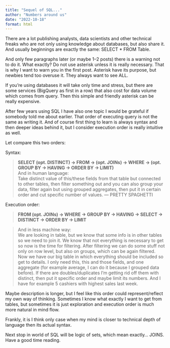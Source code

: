 ```yaml
---
title: "Sequel of SQL..."
author: "Numbers around us"
date: "2022-10-18"
format: html
---
```


There are a lot publishing analysts, data scientists and other technical freaks who are not only using knowledge about databases, but also share it. And usually beginnings are exactly the same: SELECT * FROM Table.

And only few paragraphs later (or maybe 1--2 posts) there is a warning not to do it. What exactly? Do not use asterisk unless it is really necessary. That is why I want to warn you in the first post. Asterisk have its purpose, but newbies tend too overuse it. They always want to see ALL.

If you're using databases it will take only time and stress, but there are some services (BigQuery as first in a row) that also cost for data volume which comes from query. Then this simple and friendly asterisk can be really expensive.

After few years using SQL I have also one topic I would be grateful if somebody told me about earlier. That order of executing query is not the same as writing it. And of course first thing to learn is always syntax and then deeper ideas behind it, but I consider execution order is really intuitive as well.

Let compare this two orders:

Syntax:

> **SELECT (opt. DISTINCT) -> FROM -> (opt. JOINs) -> WHERE -> (opt. GROUP BY -> HAVING -> ORDER BY -> LIMIT)**  
> And in human language:  
> Take distinct value of this/these fields from that table but connected to other tables, then filter something out and you can also group your data, filter again but using grouped aggregates, then put it in certain order and cut specific number of values. --- PRETTY SPAGHETTI

Execution order:

> **FROM (opt. JOINs) -> WHERE -> GROUP BY -> HAVING -> SELECT -> DISTINCT -> ORDER BY -> LIMIT**

> And in less machine way:  
> We are looking in table, but we know that some info is in other tables so we need to join it. We know that not everything is necessary to get so now is the time for filtering. After filtering we can do some stuff not only on row level, but also on groups, which can be again filtered. Now we have our big table in which everything should be included so get to details. I only need this, this and those fields, and one aggregate (for example average, I can do it because I grouped data before). If there are doubles/duplicates I'm getting rid off them with distinct, then put it specific order and maybe limit its numbers. And I have for example 5 cashiers with highest sales last week.

Maybe description is longer, but I feel like this order could represent/reflect my own way of thinking. Sometimes I know what exactly I want to get from tables, but sometimes it is just exploration and execution order is much more natural in mind flow.

Frankly, it is I think only case when my mind is closer to technical depth of language then its actual syntax.

Next stop in world of SQL will be logic of sets, which mean exactly... JOINS.  
Have a good time reading.

